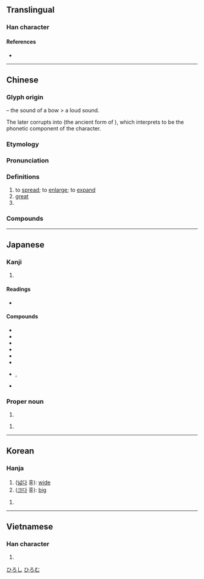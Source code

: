 {{character info/new}}
==Translingual==

===Han character===
{{Han char|rn=57|rad=弓|as=02|sn=5|four=12230|canj=NI,XNI|ids=⿰弓厶}}

====References====
* {{Han ref|kx=0356.170|dkj=09709|dj=0673.020|hdz=20990.150|uh=5F18|ud=24344|bh=A5B0|bd=42416}}

----

==Chinese==
{{zh-forms|alt=𢎞,𪪺,𢎪,𣧀}}

===Glyph origin===
{{Han etym}}
{{Han compound|弓|口|ls=ic|ls2=psc|t1=bow|t2=mouth|c1=p|c2=s}} – the sound of a bow > a loud sound.

The {{zh-l|*口}} later corrupts into {{zh-l|*厶}} (the ancient form of {{och-l|肱}}), which ''{{w|Shuowen}}'' interprets to be the phonetic component of the character.

===Etymology===
{{rfe|zh}}

===Pronunciation===
{{zh-pron
|m=hóng
|m-s=
|c=wang4
|c-t=
|g=
|h=pfs=
|j=
|mb=
|md=
|mn=hông
|mn-t=hong5
|mc=y
|oc=y
|cat=v,a,pn
}}

===Definitions===
{{zh-hanzi}}

# to [[spread]]; to [[enlarge]]; to [[expand]]
# [[great]]
# {{surname|lang=zh}}

===Compounds===
{{zh-der|函弘|寬弘|弘化|弘大|弘揚|弘法|弘道|弘量|廣弘明集|四弘誓願|弘深|含弘|弘烈|恢弘|弘一|弘願|弘遠|弘農|弘獎|弘毅|弘正文學|弘文館|弘奧|弘忍|弘宥|取精用弘|高談弘論|萇弘化碧|識量弘恢}}

----

==Japanese==

===Kanji===
{{ja-kanji|grade=|rs=弓02}}

# {{defn|lang=ja|sort=弓02}}

====Readings====
* {{ja-readings
|goon=ぐ
|kanon=こう
|kun=ひろ-い, ひろ-まる, ひろ-める
}}

====Compounds====
* {{ja-r|弘誓|ぐぜい}}
* {{ja-r|弘法|ぐほう|gloss=[[mission]]}}
* {{ja-r|弘遠|こうえん}}
* {{ja-r|弘済会|こうさいかい|gloss=an association of [[wide]] relief}}
* {{ja-r|弘大|こうだい|gloss=[[wide]]}}
* {{ja-r|弘道|こうどう|gloss=[[mission]]}}
* {{ja-r|弘布|こうふ|ぐぶ}}, {{ja-r|弘布|ぐぶ|gloss=[[spread]]}}
* {{ja-r|弘報|こうほう|gloss=[[publicity]]}}

===Proper noun===
{{ja-pos|proper|ひろし}}

# {{given name|male|lang=ja}}

{{ja-pos|proper|ひろむ}}

# {{given name|male|lang=ja}}

[[Category:Japanese male given names|ひろし]]
[[Category:Japanese male given names|ひろむ]]

----

==Korean==

===Hanja===
{{ko-hanja|hangeul=홍|eumhun=|rv=chim|mr=ch'im|y=chim}}

# ([[넓다]] 홍): [[wide]]
# ([[크다]] 홍): [[big]]

# {{defn|lang=ko|sort=弓02}}

----

==Vietnamese==

===Han character===
{{vi-hantu|[[hoằng]], [[ngoằng]]|rs=弓02}}

# {{defn|lang=vi|sort=弓02}}